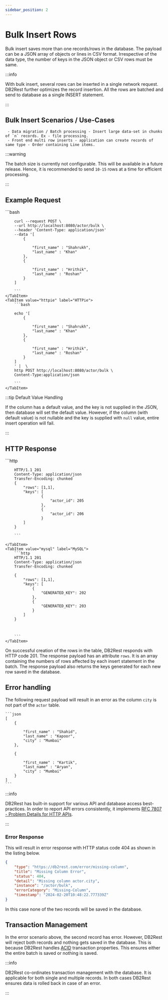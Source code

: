 ```yaml
---
sidebar_position: 2
---
```


# Bulk Insert Rows

Bulk insert saves more than one records/rows in the database.
The payload can be a JSON array of objects or lines in CSV format. Irrespective of the data type, the
number of keys in the JSON object or CSV rows must be same.

:::info

With bulk insert, several rows can be inserted in a single network request. DB2Rest further optimizes the record insertion.
All the rows are batched and send to database as a single INSERT statement.

:::



## Bulk Insert Scenarios / Use-Cases

     - Data migration / Batch processing - Insert large data-set in chunks of `n` records. Ex - file processing.
     - Front end multi row inserts - application can create records of same type - Order containing Line items.




:::warning

The batch size is currently not configurable. This will be available in a future release. Hence, it is recommended
to send `10-15` rows at a time for efficient processing.

:::

## Example Request


<Tabs>
    <TabItem value="cURL" label="cURL" default>
        ```bash

        curl --request POST \
        --url http://localhost:8080/actor/bulk \
        --header 'Content-Type: application/json'
        --data '[
            {

                "first_name" : "Shahrukh",
                "last_name" : "Khan"
            },
            {

                "first_name" : "Hrithik",
                "last_name" : "Roshan"
            }
        ]

        ```
    </TabItem>
    <TabItem value="httpie" label="HTTPie">
        ```bash

        echo '[
            {

                "first_name" : "Shahrukh",
                "last_name" : "Khan"
            },
            {

                "first_name" : "Hrithik",
                "last_name" : "Roshan"
            }
        ]
        ' |  \
        http POST http://localhost:8080/actor/bulk \
        Content-Type:application/json

        ```
    </TabItem>

</Tabs>


:::tip Default Value Handling

If the column has a default value, and the key is not supplied in the JSON, then database will set the default value.
However, if the column (with default value) is not nullable and the key is supplied with `null` value, entire insert operation will fail.

:::

## HTTP Response

<Tabs>
    <TabItem value="pg" label="PostgreSQL" default>
        ```http


        HTTP/1.1 201
        Content-Type: application/json
        Transfer-Encoding: chunked
        {
            "rows": [1,1],
            "keys": [
                    {
                        "actor_id": 205
                    },
                    {
                        "actor_id": 206
                    }
            ]
        }

        ```

    </TabItem>
    <TabItem value="mysql" label="MySQL">
        ```http
        HTTP/1.1 201
        Content-Type: application/json
        Transfer-Encoding: chunked

        {
            "rows": [1,1],
            "keys": [
                {
                    "GENERATED_KEY": 202
                },
                {
                    "GENERATED_KEY": 203
                }
            ]
        }



        ```
    </TabItem>

</Tabs>


On successful creation of the rows in the table, DB2Rest responds with HTTP code 201. The response payload has an
attribute `rows`. It is an array containing the numbers of rows affected by each insert statement in the batch.
The response payload also returns the keys generated for each new row saved in the database.


## Error handling

The following request payload will result in an error as the column `city` is not part of the `actor` table.

    ```json
    [
        {

            "first_name" : "Shahid",
            "last_name" : "Kapoor",
            "city" : "Mumbai"
        },

        {

            "first_name" : "Kartik",
            "last_name" : "Aryan",
            "city" : "Mumbai"
        }
    ]
    ```

:::info

DB2Rest has built-in support for various API and database access best-practices. In order to report API errors consistently,
it implements
[RFC 7807 - Problem Details for HTTP APIs](https://datatracker.ietf.org/doc/html/rfc7807).

:::

### Error Response

This will result in error response with HTTP status code 404 as shown in the listing below.

```json
{
	"type": "https://db2rest.com/error/missing-column",
	"title": "Missing Column Error",
	"status": 404,
	"detail": "Missing column actor.city",
	"instance": "/actor/bulk",
	"errorCategory": "Missing-Column",
	"timestamp": "2024-02-20T10:48:22.777339Z"
}
```

In this case none of the two records will be saved in the database.

## Transaction Management

In the error scenario above, the second record has error. However, DB2Rest will reject both records and nothing
gets saved in the database. This is because DB2Rest handles [ACID](https://en.wikipedia.org/wiki/ACID) transaction properties.
This ensures either the entire batch is saved or nothing is saved.

:::info

DB2Rest co-ordinates transaction management with the database. It is applicable for both single and multiple records.
In both cases DB2Rest ensures data is rolled back in case of an error.

:::
